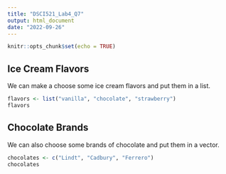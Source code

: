```yaml
---
title: "DSCI521_Lab4_Q7"
output: html_document
date: "2022-09-26"
---
```


```r
knitr::opts_chunk$set(echo = TRUE)
```

## Ice Cream Flavors

We can make a choose some ice cream flavors and put them in a list.

```r
flavors <- list("vanilla", "chocolate", "strawberry")
flavors
```

## Chocolate Brands

We can also choose some brands of chocolate and put them in a vector.

```r
chocolates <- c("Lindt", "Cadbury", "Ferrero")
chocolates
```

